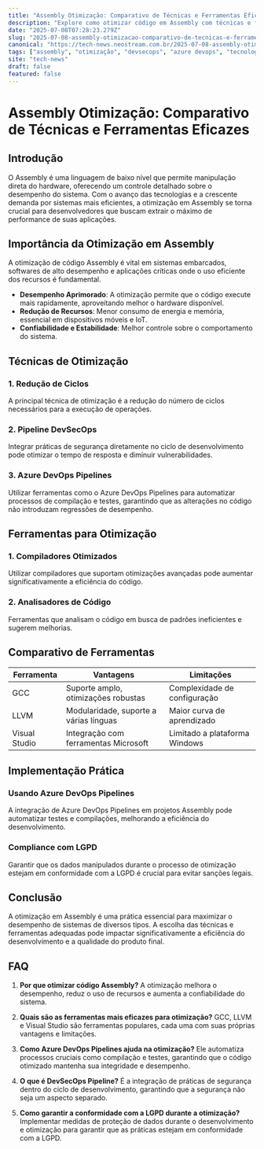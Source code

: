 ```yaml
---
title: "Assembly Otimização: Comparativo de Técnicas e Ferramentas Eficazes"
description: "Explore como otimizar código em Assembly com técnicas e ferramentas modernas, comparando abordagens e destacando o uso em pipelines DevSecOps e Azure DevOps."
date: "2025-07-08T07:28:23.279Z"
slug: "2025-07-08-assembly-otimizacao-comparativo-de-tecnicas-e-ferramentas-eficazes"
canonical: "https://tech-news.neostream.com.br/2025-07-08-assembly-otimizacao-comparativo-de-tecnicas-e-ferramentas-eficazes"
tags: ["assembly", "otimização", "devsecops", "azure devops", "tecnologia"]
site: "tech-news"
draft: false
featured: false
---
```


# Assembly Otimização: Comparativo de Técnicas e Ferramentas Eficazes

## Introdução
O Assembly é uma linguagem de baixo nível que permite manipulação direta do hardware, oferecendo um controle detalhado sobre o desempenho do sistema. Com o avanço das tecnologias e a crescente demanda por sistemas mais eficientes, a otimização em Assembly se torna crucial para desenvolvedores que buscam extrair o máximo de performance de suas aplicações.

## Importância da Otimização em Assembly
A otimização de código Assembly é vital em sistemas embarcados, softwares de alto desempenho e aplicações críticas onde o uso eficiente dos recursos é fundamental.

- **Desempenho Aprimorado**: A otimização permite que o código execute mais rapidamente, aproveitando melhor o hardware disponível.
- **Redução de Recursos**: Menor consumo de energia e memória, essencial em dispositivos móveis e IoT.
- **Confiabilidade e Estabilidade**: Melhor controle sobre o comportamento do sistema.

## Técnicas de Otimização
### 1. Redução de Ciclos
A principal técnica de otimização é a redução do número de ciclos necessários para a execução de operações.

### 2. Pipeline DevSecOps
Integrar práticas de segurança diretamente no ciclo de desenvolvimento pode otimizar o tempo de resposta e diminuir vulnerabilidades.

### 3. Azure DevOps Pipelines
Utilizar ferramentas como o Azure DevOps Pipelines para automatizar processos de compilação e testes, garantindo que as alterações no código não introduzam regressões de desempenho.

## Ferramentas para Otimização
### 1. Compiladores Otimizados
Utilizar compiladores que suportam otimizações avançadas pode aumentar significativamente a eficiência do código.

### 2. Analisadores de Código
Ferramentas que analisam o código em busca de padrões ineficientes e sugerem melhorias.

## Comparativo de Ferramentas
| Ferramenta        | Vantagens                          | Limitações                          |
|-------------------|------------------------------------|-------------------------------------|
| GCC               | Suporte amplo, otimizações robustas| Complexidade de configuração       |
| LLVM              | Modularidade, suporte a várias línguas | Maior curva de aprendizado           |
| Visual Studio     | Integração com ferramentas Microsoft | Limitado a plataforma Windows       |

## Implementação Prática
### Usando Azure DevOps Pipelines
A integração de Azure DevOps Pipelines em projetos Assembly pode automatizar testes e compilações, melhorando a eficiência do desenvolvimento.

### Compliance com LGPD
Garantir que os dados manipulados durante o processo de otimização estejam em conformidade com a LGPD é crucial para evitar sanções legais.

## Conclusão
A otimização em Assembly é uma prática essencial para maximizar o desempenho de sistemas de diversos tipos. A escolha das técnicas e ferramentas adequadas pode impactar significativamente a eficiência do desenvolvimento e a qualidade do produto final.

## FAQ
1. **Por que otimizar código Assembly?**
   A otimização melhora o desempenho, reduz o uso de recursos e aumenta a confiabilidade do sistema.

2. **Quais são as ferramentas mais eficazes para otimização?**
   GCC, LLVM e Visual Studio são ferramentas populares, cada uma com suas próprias vantagens e limitações.

3. **Como Azure DevOps Pipelines ajuda na otimização?**
   Ele automatiza processos cruciais como compilação e testes, garantindo que o código otimizado mantenha sua integridade e desempenho.

4. **O que é DevSecOps Pipeline?**
   É a integração de práticas de segurança dentro do ciclo de desenvolvimento, garantindo que a segurança não seja um aspecto separado.

5. **Como garantir a conformidade com a LGPD durante a otimização?**
   Implementar medidas de proteção de dados durante o desenvolvimento e otimização para garantir que as práticas estejam em conformidade com a LGPD.